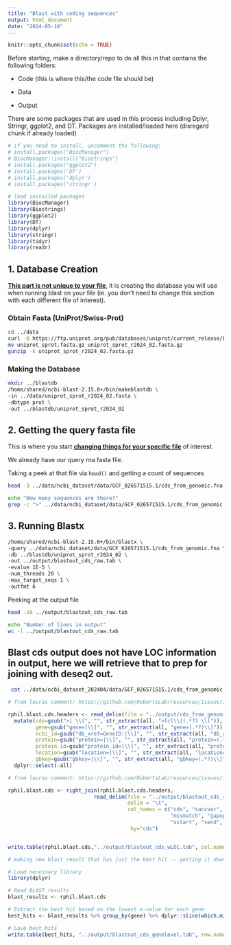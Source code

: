 ```yaml
---
title: "Blast with coding sequences"
output: html_document
date: "2024-05-10"
---
```


```r
knitr::opts_chunk$set(echo = TRUE)
```

Before starting, make a directory/repo to do all this in that contains the following folders:

-   Code (this is where this/the code file should be)

-   Data

-   Output

There are some packages that are used in this process including Dplyr, Stringr, ggplot2, and DT. Packages are installed/loaded here (disregard chunk if already loaded)

```r

# if you need to install, uncomment the following: 
# install.packages("BiocManager")
# BiocManager::install("Biostrings")
# install.packages("ggplot2")
# install.packages('DT')
# install.packages('dplyr')
# install.packages('stringr')

# load installed packages
library(BiocManager)
library(Biostrings)
library(ggplot2)
library(DT)
library(dplyr)
library(stringr)
library(tidyr)
library(readr)


```

## 1. Database Creation

[**This part is not unique to your file**]{.underline}, it is creating the database you will use when running blast on your file (ie. you don't need to change this section with each different file of interest).

### Obtain Fasta (UniProt/Swiss-Prot)

```bash
cd ../data
curl -O https://ftp.uniprot.org/pub/databases/uniprot/current_release/knowledgebase/complete/uniprot_sprot.fasta.gz
mv uniprot_sprot.fasta.gz uniprot_sprot_r2024_02.fasta.gz
gunzip -k uniprot_sprot_r2024_02.fasta.gz
```

### Making the Database

```bash
mkdir ../blastdb
/home/shared/ncbi-blast-2.15.0+/bin/makeblastdb \
-in ../data/uniprot_sprot_r2024_02.fasta \
-dbtype prot \
-out ../blastdb/uniprot_sprot_r2024_02
```

## 2. Getting the query fasta file

This is where you start [**changing things for your specific file**]{.underline} of interest.

We already have our query rna fasta file.

Taking a peek at that file via `head()` and getting a count of sequences

```bash

head -3 ../data/ncbi_dataset/data/GCF_026571515.1/cds_from_genomic.fna

```

```bash

echo "How many sequences are there?"
grep -c ">" ../data/ncbi_dataset/data/GCF_026571515.1/cds_from_genomic.fna

```

## 3. Running Blastx

```bash
/home/shared/ncbi-blast-2.15.0+/bin/blastx \
-query ../data/ncbi_dataset/data/GCF_026571515.1/cds_from_genomic.fna \
-db ../blastdb/uniprot_sprot_r2024_02 \
-out ../output/blastout_cds_raw.tab \
-evalue 1E-5 \
-num_threads 20 \
-max_target_seqs 1 \
-outfmt 6
```

Peeking at the output file

```bash
head -10 ../output/blastout_cds_raw.tab
```

```bash
echo "Number of lines in output"
wc -l ../output/blastout_cds_raw.tab
```

## Blast cds output does not have LOC information in output, here we will retrieve that to prep for joining with deseq2 out.

```bash
 cat ../data/ncbi_dataset_202404/data/GCF_026571515.1/cds_from_genomic.fna | grep ">" > ../output/cds_from_genomic_headers.txt

```

```r
# from lauras comment: https://github.com/RobertsLab/resources/issues/1897

rphil.blast.cds.headers <- read_delim(file = "../output/cds_from_genomic_headers.txt", delim = "nothing", col_names = "all") %>% 
  mutate(cds=gsub(">| \\[", "", str_extract(all, ">lcl\\|(.*?) \\[")),
         gene=gsub("gene=|\\]", "", str_extract(all, "gene=(.*?)\\]")),
         ncbi_id=gsub("db_xref=GeneID:|\\]", "", str_extract(all, "db_xref=GeneID:(.*?)\\]")),
         protein=gsub("protein=|\\]", "", str_extract(all, "protein=(.*?)\\]")),
         protein_id=gsub("protein_id=|\\]", "", str_extract(all, "protein_id=(.*?)\\]")),
         location=gsub("location=|\\]", "", str_extract(all, "location=(.*?)\\]")),
         gbkey=gsub("gbkey=|\\]", "", str_extract(all, "gbkey=(.*?)\\]"))) %>% 
  dplyr::select(-all)
```

```r
# from lauras comment: https://github.com/RobertsLab/resources/issues/1897 

rphil.blast.cds <- right_join(rphil.blast.cds.headers,
                            read_delim(file = "../output/blastout_cds_raw.tab",
                                       delim = "\t", 
                                       col_names = c("cds", "saccver", "pident", "length",
                                                     "mismatch", "gapopen", "qstart", "qend",
                                                     "sstart", "send", "evalue", "bitscore")), 
                                        by="cds") 


write.table(rphil.blast.cds,"../output/blastout_cds_wLOC.tab", col.names = T)

```

```r
# making new blast result that has just the best hit -- getting it down to the gene level instead of isoform

# Load necessary library
library(dplyr)

# Read BLAST results
blast_results <- rphil.blast.cds

# Extract the best hit based on the lowest e-value for each gene
best_hits <- blast_results %>% group_by(gene) %>% dplyr::slice(which.min(evalue)) %>% separate(saccver, sep="\\|", into=c("na", "SPID", "gene.Uni"), remove = F) %>% dplyr::select(-na) %>% separate(gene.Uni, sep="_", into=c("gene.Uni", "species"), remove=T)

# Save best hits
write.table(best_hits, "../output/blastout_cds_genelevel.tab", row.names = T, col.names = T)



```

```r



```
